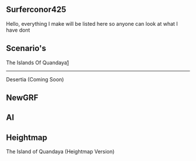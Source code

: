 == Surferconor425 ==

Hello, everything I make will be listed here so anyone can look at what I have dont


== Scenario's ==

The Islands Of Quandaya[http://www.tt-forums.net/viewtopic.php?f=29&p=1061579#p1061579]                               
----
Desertia (Coming Soon)

== NewGRF ==



== AI ==


== Heightmap ==

The Island of Quandaya (Heightmap Version)